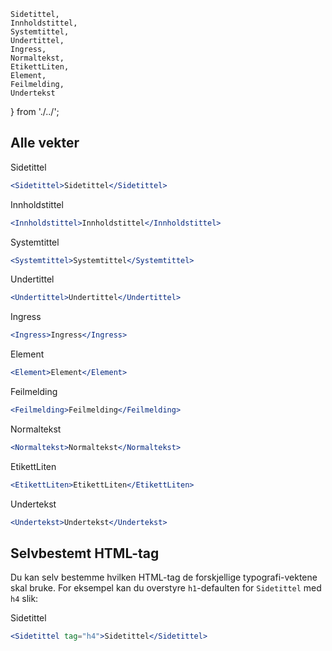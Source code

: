     Sidetittel,
    Innholdstittel,
    Systemtittel,
    Undertittel,
    Ingress,
    Normaltekst,
    EtikettLiten,
    Element,
    Feilmelding,
    Undertekst
} from './../';

## Alle vekter

<Example>
    <Sidetittel>Sidetittel</Sidetittel>
</Example>

```jsx
<Sidetittel>Sidetittel</Sidetittel>
```

<Example>
    <Innholdstittel>Innholdstittel</Innholdstittel>
</Example>

```jsx
<Innholdstittel>Innholdstittel</Innholdstittel>
```

<Example>
    <Systemtittel>Systemtittel</Systemtittel>
</Example>

```jsx
<Systemtittel>Systemtittel</Systemtittel>
```

<Example>
    <Undertittel>Undertittel</Undertittel>
</Example>

```jsx
<Undertittel>Undertittel</Undertittel>
```

<Example>
    <Ingress>Ingress</Ingress>
</Example>

```jsx
<Ingress>Ingress</Ingress>
```

<Example>
    <Element>Element</Element>
</Example>

```jsx
<Element>Element</Element>
```

<Example>
    <Feilmelding>Feilmelding</Feilmelding>
</Example>

```jsx
<Feilmelding>Feilmelding</Feilmelding>
```

<Example>
    <Normaltekst>Normaltekst</Normaltekst>
</Example>

```jsx
<Normaltekst>Normaltekst</Normaltekst>
```

<Example>
    <EtikettLiten>EtikettLiten</EtikettLiten>
</Example>

```jsx
<EtikettLiten>EtikettLiten</EtikettLiten>
```

<Example>
    <Undertekst>Undertekst</Undertekst>
</Example>

```jsx
<Undertekst>Undertekst</Undertekst>
```

## Selvbestemt HTML-tag

Du kan selv bestemme hvilken HTML-tag de forskjellige typografi-vektene skal bruke. For eksempel kan du overstyre `h1`-defaulten for 
`Sidetittel` med `h4` slik:

<Example>
    <Sidetittel tag="h4">Sidetittel</Sidetittel>
</Example>

```jsx
<Sidetittel tag="h4">Sidetittel</Sidetittel>
```
